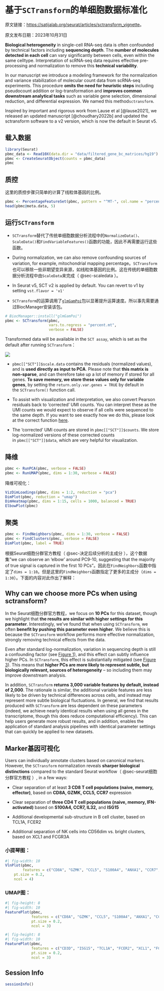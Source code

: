 # 基于`SCTransform`的单细胞数据标准化 {#sec-sctransform}

原文链接：<https://satijalab.org/seurat/articles/sctransform_vignette>。

原文发布日期：2023年10月31日

**Biological heterogeneity** in single-cell RNA-seq data is often confounded by technical factors including **sequencing depth**. The **number of molecules detected in each cell** can vary significantly between cells, even within the same celltype. Interpretation of scRNA-seq data requires effective pre-processing and normalization to remove this **technical variability**.

In our manuscript we introduce a modeling framework for the normalization and variance stabilization of molecular count data from scRNA-seq experiments. This procedure **omits the need for heuristic steps** including pseudocount addition or log-transformation and **improves common downstream analytical tasks** such as variable gene selection, dimensional reduction, and differential expression. We named this method`sctransform`.

Inspired by important and rigorous work from Lause et al [@lause2021], we released an updated manuscript [@choudhary2022b] and updated the sctransform software to a v2 version, which is now the default in Seurat v5.

## 载入数据

```r
library(Seurat)
pbmc_data <- Read10X(data.dir = "data/filtered_gene_bc_matrices/hg19")
pbmc <- CreateSeuratObject(counts = pbmc_data)
pbmc
```

## 质控

这里的质控步骤只简单的计算了线粒体基因的比例。

```r
pbmc <- PercentageFeatureSet(pbmc, pattern = "^MT-", col.name = "percent.mt")
head(pbmc@meta.data, 5)
```

## 运行`SCTransform`

-   `SCTransform`替代了传统单细胞数据分析流程中的`NormalizeData()`、`ScaleData()`和`FindVariableFeatures()`函数的功能，因此不再需要运行这些函数。

-   During normalization, we can also remove confounding sources of variation, for example, mitochondrial mapping percentage。`SCTransform`也可以移除一些非期望变异来源，如线粒体基因的比例。这在传统的单细胞数据分析流程中由`ScaleData`来完成（ @sec-scaledata ）。

-   In Seurat v5, SCT v2 is applied by default. You can revert to v1 by setting `vst.flavor = 'v1'`

-   `SCTransform`的运算调用了[`glmGamPoi`](https://bioconductor.org/packages/release/bioc/html/glmGamPoi.html)包以显著提升运算速度。所以事先需要通过BiocManager安装该包。

```r
# BiocManager::install("glmGamPoi")
pbmc <- SCTransform(pbmc, 
                    vars.to.regress = "percent.mt", 
                    verbose = FALSE)
```

Transformed data will be available in the `SCT assay`, which is set as the default after running `SCTransform`：

![](images/截屏2023-11-23%2019.32.28.png)

-   `pbmc[["SCT"]]$scale.data` contains the residuals (normalized values), and is **used directly as input to PCA**. Please note that **this matrix is non-sparse**, and can therefore take up a lot of memory if stored for all genes. **To save memory, we store these values only for variable genes**, by setting the `return.only.var.genes = TRUE` by default in the `SCTransform()` function call.

-   To assist with visualization and interpretation, we also convert Pearson residuals back to 'corrected' UMI counts. You can interpret these as the UMI counts we would expect to observe if all cells were sequenced to the same depth. If you want to see exactly how we do this, please look at the correct function [here](https://github.com/ChristophH/sctransform/blob/master/R/denoise.R).

-   The 'corrected' UMI counts are stored in `pbmc[["SCT"]]$counts`. We store log-normalized versions of these corrected counts in `pbmc[["SCT"]]$data`, which are very helpful for visualization.

## 降维

```r
pbmc <- RunPCA(pbmc, verbose = FALSE)
pbmc <- RunUMAP(pbmc, dims = 1:30, verbose = FALSE)
```

降维可视化：

```r
VizDimLoadings(pbmc, dims = 1:2, reduction = "pca")
DimPlot(pbmc, reduction = "umap")
DimHeatmap(pbmc, dims = 1:15, cells = 1000, balanced = TRUE)
ElbowPlot(pbmc)
```

## 聚类

```r
pbmc <- FindNeighbors(pbmc, dims = 1:30, verbose = FALSE)
pbmc <- FindClusters(pbmc, verbose = FALSE)
DimPlot(pbmc, label = TRUE)
```

根据Seurat细胞分群官方教程（ @sec-决定后续分析的主成分 ），这个数据集"we can observe an 'elbow' around PC9-10, suggesting that the majority of true signal is captured in the first 10 PCs"。因此在`FindNeighbors`函数中指定了`dims = 1:10`。但是这里的`FindNeighbors`函数指定了更多的主成分（`dims = 1:30`）。下面的内容对此作出了解释：

::: {.callout-tip collapse="true"}
## Why can we choose more PCs when using sctransform?

In the Seurat细胞分群官方教程，we focus on **10 PCs** for this dataset, though we highlight that **the results are similar with higher settings for this parameter**. Interestingly, we've found that when using `SCTransform`, we often **benefit by pushing this parameter even higher**. We believe this is because the `SCTransform` workflow performs more effective normalization, strongly removing technical effects from the data.

Even after standard log-normalization, variation in sequencing depth is still a confounding factor (see [Figure 1](https://genomebiology.biomedcentral.com/articles/10.1186/s13059-019-1874-1)), and this effect can subtly influence higher PCs. In `SCTransform`, this effect is substantially mitigated (see [Figure 3](https://genomebiology.biomedcentral.com/articles/10.1186/s13059-019-1874-1)). This means that **higher PCs are more likely to represent subtle, but biologically relevant, sources of heterogeneity** -- so including them may improve downstream analysis.

In addition, `SCTransform` **returns 3,000 variable features by default, instead of 2,000**. The rationale is similar, the additional variable features are less likely to be driven by technical differences across cells, and instead may represent more subtle biological fluctuations. In general, we find that results produced with `SCTransform` are less dependent on these parameters (indeed, we achieve nearly identical results when using all genes in the transcriptome, though this does reduce computational efficiency). This can help users generate more robust results, and in addition, enables the application of standard analysis pipelines with identical parameter settings that can quickly be applied to new datasets.
:::

## Marker基因可视化

Users can individually annotate clusters based on canonical markers. However, the `SCTransform` normalization reveals **sharper biological distinctions** compared to the standard Seurat workflow（ @sec-seurat细胞分群官方教程 ）, in a few ways:

-   Clear separation of at least **3 CD8 T cell populations (naive, memory, effector)**, based on **CD8A, GZMK, CCL5, CCR7** expression

-   Clear separation of **three CD4 T cell populations (naive, memory, IFN-activated)** based on **S100A4, CCR7, IL32,** and **ISG15**

-   Additional developmental sub-structure in B cell cluster, based on TCL1A, FCER2

-   Additional separation of NK cells into CD56dim vs. bright clusters, based on XCL1 and FCGR3A

### 小提琴图：

```r
#| fig-width: 10
VlnPlot(pbmc, 
        features = c("CD8A", "GZMK", "CCL5", "S100A4", "ANXA1", "CCR7", "ISG15", "CD3D"),
    pt.size = 0.2, 
    ncol = 4)
```

### UMAP图：

```r
#| fig-height: 8
#| fig-width: 10
FeaturePlot(pbmc, 
            features = c("CD8A", "GZMK", "CCL5", "S100A4", "ANXA1", "CCR7"), 
            pt.size = 0.2,
            ncol = 3)
```

```r
#| fig-height: 8
#| fig-width: 10
FeaturePlot(pbmc, 
            features = c("CD3D", "ISG15", "TCL1A", "FCER2", "XCL1", "FCGR3A"), 
            pt.size = 0.2,
            ncol = 3)
```

::: {.callout-note collapse="true" icon="false"}
## Session Info

```r
sessionInfo()
```
:::
